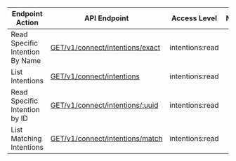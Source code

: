| Endpoint Action      | API Endpoint           | Access Level   | Note   |
| -------------------- | ---------------------- | -------------- | ------ |
Read Specific Intention By Name|[GET/v1/connect/intentions/exact](https://www.consul.io/api-docs/connect/intentions##read-specific-intention-by-name)|intentions:read|
List Intentions|[GET/v1/connect/intentions](https://www.consul.io/api-docs/connect/intentions#list-intentions)|intentions:read|
Read Specific Intention by ID|[GET/v1/connect/intentions/:uuid](https://www.consul.io/api-docs/connect/intentions#read-specific-intention-by-id)|intentions:read|
List Matching Intentions|[GET/v1/connect/intentions/match](https://www.consul.io/api-docs/connect/intentions#list-matching-intentions)|intentions:read|
